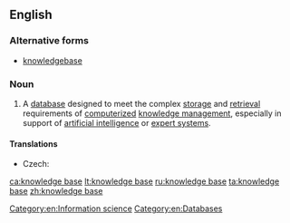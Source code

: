 ==English==
{{wikipedia}}

===Alternative forms===
* [[knowledgebase]] {{qualifier|less common}}

===Noun===
{{en-noun|head=[[knowledge]] [[base]]}}

# A [[database]] designed to meet the complex [[storage]] and [[retrieval]] requirements of [[computerize]]d [[knowledge management]], especially in support of [[artificial intelligence]] or [[expert system]]s.

====Translations====
{{trans-top|database}}
* Czech: {{t|cs|znalostní báze|f}}
{{trans-mid}}
{{trans-bottom}}

[[Category:en:Information science]]
[[Category:en:Databases]]

[[ca:knowledge base]]
[[lt:knowledge base]]
[[ru:knowledge base]]
[[ta:knowledge base]]
[[zh:knowledge base]]